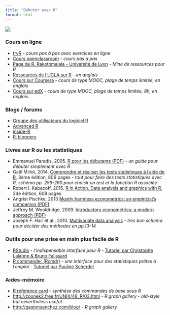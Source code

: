 ```yaml
---
title: "Débuter avec R"
format: html
---
```


![](http://www.phdcomics.com/comics/archive/phd042800s.gif)

### Cours en ligne

-   [tryR](http://tryr.codeschool.com/levels/1/challenges/1) *- cours pas à pas avec exercices en ligne*
-   [Cours openclassroom](https://openclassrooms.com/courses/effectuez-vos-etudes-statistiques-avec-r/introduction-a-r) *- cours pas à pas*
-   [Page de R. Rakotomalala - Université de Lyon](http://eric.univ-lyon2.fr/~ricco/cours/cours_programmation_R.html) *- Mine de ressources pour R*
-   [Ressources de l’UCLA sur R](http://www.ats.ucla.edu/stat/r/) *- en anglais*
-   [Cours sur Coursera](https://fr.coursera.org/learn/r-programming) *- cours de type MOOC, plage de temps limitée, en anglais*
-   [Cours sur edX](https://www.edx.org/course/introduction-r-data-science-microsoft-dat204x-0#) *- cours de type MOOC, plage de temps limitée, 8h, en anglais*

### Blogs / forums

-   [Groupe des utilisateurs du logiciel R](http://forums.cirad.fr/logiciel-R/index.php?sid=ff51cb0330cc12911e261c92e87647a5)
-   [Advanced R](http://adv-r.had.co.nz/)
-   [inside-R](http://www.inside-r.org/)
-   [R-bloggers](http://www.r-bloggers.com/)

### Livres sur R ou les statistiques

-   Emmanuel Paradis, 2005. [R pour les débutants (PDF)](https://cran.r-project.org/doc/contrib/Paradis-rdebuts_fr.pdf) *- un guide pour débuter simplement avec R*
-   Gaël Millot, 2014. [Comprendre et réaliser les tests statistiques à l’aide de R](https://perso.curie.fr/Gael.Millot/Publications_livre.htm), 3ème édition, 806 pages *- tout pour faire des tests statistiques avec R, schéma pp. 259-260 pour choisir un test et la fonction R associée*
-   Robert I. Kabacoff, 2015. [R in Action, Data analysis and graphics with R](https://www.manning.com/books/r-in-action-second-edition), 2de édition, 608 pages
-   Angrist Pischke, 2013 [Mostly harmless econometrics: an empiricist’s companion (PDF)](http://egei.vse.cz/english/wp-content/uploads/2012/08/mostly%2Bharmeless%2Beconometrics.pdf)
-   Jeffrey M. Wooldridge, 2009. [Introductory econometrics: a modern approach (PDF)](http://ncbae.yolasite.com/resources/IntroductoryEconometrics_AModernApproach_FourthEdition_Jeffrey_Wooldridge.pdf)
-   Joseph F. Hair et al., 2010. [Multivariate data analysis](http://www.mypearsonstore.com/bookstore/multivariate-data-analysis-9780138132637) *- très bon schéma pour décider des méthodes en pp.13-14*

### Outils pour une prise en main plus facile de R

-   [RStudio](https://www.rstudio.com/) *- l’indispensable interface pour R* - [Tutoriel par Christophe Lalanne & Bruno Falissard](http://www.aliquote.org/cours/misc/mooc/labs.pdf)
-   [R commander (Rcmdr)](http://rcommander.com/) *- une interface pour des statistiques prêtes à l’emploi* - [Tutoriel par Pauline Scherdel](http://docplayer.fr/11099872-Introduction-a-rcommander.html)

### Aides-mémoire

-   [R reference card](https://cran.r-project.org/doc/contrib/Short-refcard.pdf) *- synthèse des commandes de base sous R*
-   <http://zoonek2.free.fr/UNIX/48_R/03.html> *- R graph gallery - old-style but nevertheless useful*
-   <http://gastonsanchez.com/blog/> *- R graph gallery*
